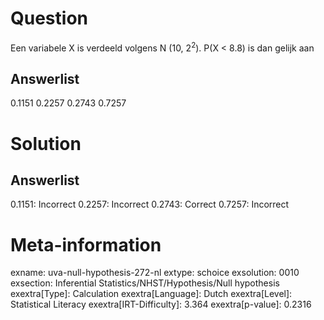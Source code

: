 Question
========

Een variabele X is verdeeld volgens N (10, 2^2^). P(X \< 8.8) is dan
gelijk aan

Answerlist
----------

0.1151
0.2257
0.2743
0.7257

Solution
========

Answerlist
----------

0.1151: Incorrect
0.2257: Incorrect
0.2743: Correct
0.7257: Incorrect

Meta-information
================
exname: uva-null-hypothesis-272-nl
extype: schoice
exsolution: 0010
exsection: Inferential Statistics/NHST/Hypothesis/Null hypothesis
exextra[Type]: Calculation
exextra[Language]: Dutch
exextra[Level]: Statistical Literacy
exextra[IRT-Difficulty]: 3.364
exextra[p-value]: 0.2316

